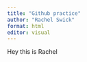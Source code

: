 ```yaml
---
title: "Github practice"
author: "Rachel Swick"
format: html
editor: visual
---
```


Hey this is Rachel